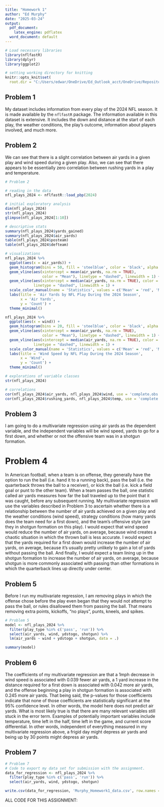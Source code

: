 ```yaml
---
title: "Homework 1"
author: "Ed Murphy"
date: "2025-03-24"
output:
  pdf_document:
    latex_engine: pdflatex
  word_document: default
---
```


  

```r
# Load necessary libraries
library(nflfastR)
library(dplyr)
library(ggplot2)

# setting working directory for knitting
knitr::opts_knit$set(
  root.dir = "C:/Users/edwar/OneDrive/Ed_Outlook_acct/OneDrive/Repositories/DATA4010")
```
  
## Problem 1

My dataset includes information from every play of the 2024 NFL season. It is made available by the `nflfastR` package. The information available in this dataset is extensive. It includes the down and distance at the start of each play, the weather conditions, the play's outcome, information about players involved, and much more.
  
## Problem 2

We can see that there is a slight correlation between air yards in a given play and wind speed during a given play. Also, we can see that there appears to be essentially zero correlation between rushing yards in a play and temperature.

```r
# Problem 2

# reading in the data
nfl_plays_2024 <- nflfastR::load_pbp(2024)

# initial exploratory analysis
dim(nfl_plays_2024)
str(nfl_plays_2024)
glimpse(nfl_plays_2024[1:10])

# descriptive stats
summary(nfl_plays_2024$yards_gained)
summary(nfl_plays_2024$air_yards)
table(nfl_plays_2024$posteam)
table(nfl_plays_2024$defteam)

# visualizations
nfl_plays_2024 %>%
  ggplot(aes(x = air_yards)) +
  geom_histogram(bins = 50, fill = 'steelblue', color = 'black', alpha = 0.7) +
  geom_vline(aes(xintercept = mean(air_yards, na.rm = TRUE),
                 color = "Mean"), linetype = "dashed", linewidth = 1) +
  geom_vline(aes(xintercept = median(air_yards, na.rm = TRUE), color = "Median"),
             linetype = "dashed", linewidth = 1) +
  scale_color_manual(name = 'Statistics', values = c('Mean' = 'red', 'Median' = 'green')) +
  labs(title = 'Air Yards by NFL Play During the 2024 Season',
       x = 'Air Yards',
       y = 'Count') +
  theme_minimal()

nfl_plays_2024 %>%
  ggplot(aes(x = wind)) +
  geom_histogram(bins = 20, fill = 'steelblue', color = 'black', alpha = 0.7) +
  geom_vline(aes(xintercept = mean(air_yards, na.rm = TRUE),
                 color = "Mean"), linetype = "dashed", linewidth = 1) +
  geom_vline(aes(xintercept = median(air_yards, na.rm = TRUE), color = "Median"),
             linetype = "dashed", linewidth = 1) +
  scale_color_manual(name = 'Statistics', values = c('Mean' = 'red', 'Median' = 'green')) +
  labs(title = 'Wind Speed by NFL Play During the 2024 Season',
       x = 'Wind',
       y = 'Count') +
  theme_minimal()

# explorations of variable classes
str(nfl_plays_2024)

# correlations
cor(nfl_plays_2024$air_yards, nfl_plays_2024$wind, use = 'complete.obs')
cor(nfl_plays_2024$rushing_yards, nfl_plays_2024$temp, use = 'complete.obs')
```
  
## Problem 3
I am going to do a multivariate regression using air yards as the dependent variable, and the independent variables will be wind speed, yards to go for a first down, and whether or not the offensive team was in a shotgun formation.
  
# Problem 4
In American football, when a team is on offense, they generally have the option to run the ball (i.e. hand it to a running back), pass the ball (i.e. the quarterback throws the ball to a receiver), or kick the ball (i.e. kick a field goal or punt to the other team). When a team passes the ball, one statistic called air yards measures how far the ball traveled up to the point that it was caught, before any subsequent running. My multivariate regression will use the variables described in Problem 3 to ascertain whether there is a relationship between the number of air yards achieved on a given play and the weather conditions (wind speed), strategy conditions (how many yards does the team need for a first down), and the team's offensive style (are they in shotgun formation on this play). I would expect that wind speed would reduce the number of air yards, on average, because wind creates a chaotic situation in which the thrown ball is less accurate. I would expect that the yards required for a first down would increase the number of air yards, on average, because it's usually pretty unlikely to gain a lot of yards without passing the ball. And finally, I would expect a team lining up in the shotgun formation to increase the number of air yards, on average, because shotgun is more commonly associated with passing than other formations in which the quarterback lines up directly under center.
  
## Problem 5
Before I run my multivariate regression, I am removing plays in which the offense chose before the play even began that they would not attempt to pass the ball, or rules disallowed them from passing the ball. That means removing extra points, kickoffs, "no plays", punts, kneels, and spikes.

```r
# Problem 5
model <- nfl_plays_2024 %>%
  filter(play_type %in% c('pass', 'run')) %>%
  select(air_yards, wind, ydstogo, shotgun) %>%
  lm(air_yards ~ wind + ydstogo + shotgun, data = .)

summary(model)
```
  
## Problem 6

The coefficients of my multivariate regression are that a 1mph decrease in wind speed is associated with 0.039 fewer air yards, a 1 yard increase in the distance required for a first down is associated with 0.042 more air yards, and the offense beginning a play in shotgun formation is associated with 0.245 more air yards. That being said, the p-values for those coefficients indicate that none of those coefficients are statistically significant at the 95% confidence level. In other words, the model here does not predict air yards. What is most likely true is that there are many relevant variables still stuck in the error term. Examples of potentially important variables include temperature, time left in the half, time left in the game, and current score differential. In other words, independent of everything measured in my multivariate regression above, a frigid day might depress air yards and being up by 30 points might depress air yards.
  
## Problem 7

```r
# Problem 7
# Code to export my data set for submission with the assignment.
data_for_regression <- nfl_plays_2024 %>%
  filter(play_type %in% c('pass', 'run')) %>%
  select(air_yards, wind, ydstogo, shotgun)

write.csv(data_for_regression, 'Murphy_Homework1_data.csv', row.names = FALSE)
```


  
ALL CODE FOR THIS ASSIGNMENT:

```r

```
